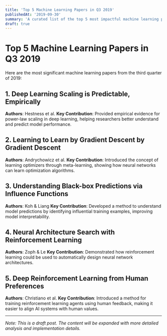 ```yaml
---
title: 'Top 5 Machine Learning Papers in Q3 2019'
publishedAt: '2019-09-30'
summary: 'A curated list of the top 5 most impactful machine learning papers from Q3 2019.'
draft: true
---
```


# Top 5 Machine Learning Papers in Q3 2019

Here are the most significant machine learning papers from the third quarter of 2019:

## 1. Deep Learning Scaling is Predictable, Empirically
**Authors**: Hestness et al.
**Key Contribution**: Provided empirical evidence for power-law scaling in deep learning, helping researchers better understand and predict model performance.

## 2. Learning to Learn by Gradient Descent by Gradient Descent
**Authors**: Andrychowicz et al.
**Key Contribution**: Introduced the concept of learning optimizers through meta-learning, showing how neural networks can learn optimization algorithms.

## 3. Understanding Black-box Predictions via Influence Functions
**Authors**: Koh & Liang
**Key Contribution**: Developed a method to understand model predictions by identifying influential training examples, improving model interpretability.

## 4. Neural Architecture Search with Reinforcement Learning
**Authors**: Zoph & Le
**Key Contribution**: Demonstrated how reinforcement learning could be used to automatically design neural network architectures.

## 5. Deep Reinforcement Learning from Human Preferences
**Authors**: Christiano et al.
**Key Contribution**: Introduced a method for training reinforcement learning agents using human feedback, making it easier to align AI systems with human values.

---

*Note: This is a draft post. The content will be expanded with more detailed analysis and implementation details.* 